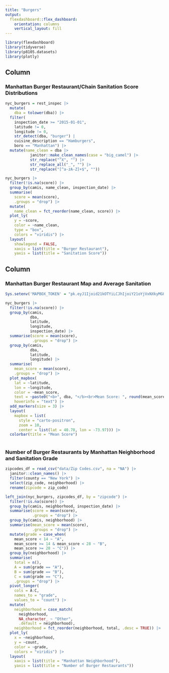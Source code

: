 ```yaml
---
title: "Burgers"
output: 
  flexdashboard::flex_dashboard:
    orientation: columns
    vertical_layout: fill
---
```


```r
library(flexdashboard)
library(tidyverse)
library(p8105.datasets)
library(plotly)
```

Column {data-width=650}
-----------------------------------------------------------------------

### Manhattan Burger Restaurant/Chain Sanitation Score Distributions

```r
nyc_burgers = rest_inspec |>
  mutate(
    dba = tolower(dba)) |>
  filter(
    inspection_date >= "2015-01-01",
    latitude != 0,
    longitude != 0,
    str_detect(dba, "burger") |
    cuisine_description == "Hamburgers",
    boro == "Manhattan") |>
  mutate(name_clean = dba |>
           janitor::make_clean_names(case = "big_camel") |>
           str_replace("^X", "") |>
           str_replace_all("_", "") |>
           str_replace("[^a-zA-Z]+$", ""))
```


```r
nyc_burgers |>
  filter(!is.na(score)) |>
  group_by(camis, name_clean, inspection_date) |>
  summarise(
    score = mean(score), 
    .groups = "drop") |>
  mutate(
    name_clean = fct_reorder(name_clean, score)) |>
  plot_ly(
    y = ~score, 
    color = ~name_clean, 
    type = "box", 
    colors = "viridis") |>
  layout(
    showlegend = FALSE,
    xaxis = list(title = "Burger Restaurant"),
    yaxis = list(title = "Sanitation Score"))
```

Column {data-width=350}
-----------------------------------------------------------------------

### Manhattan Burger Restaurant Map and Average Sanitation

```r
Sys.setenv('MAPBOX_TOKEN' = "pk.eyJ1Ijoid21kOTYiLCJhIjoiY21oYjVxNXkyMGQ1ZDJrcTBhdW95MGVlNCJ9.NZM_OBnxuiup2BgsrlqvXQ")

nyc_burgers |>
  filter(!is.na(score)) |>
  group_by(camis, 
           dba, 
           latitude,
           longitude,
           inspection_date) |>
  summarise(score = mean(score),
            .groups = "drop") |>
  group_by(camis, 
           dba, 
           latitude,
           longitude) |>
  summarise(
    mean_score = mean(score),
    .groups = "drop") |>
  plot_mapbox(
    lat = ~latitude, 
    lon = ~longitude, 
    color = ~mean_score,
    text = ~paste0("<b>", dba, "</b><br>Mean Score: ", round(mean_score, 1)),
    hoverinfo = "text") |>
  add_markers(size = 3) |>
  layout(
    mapbox = list(
      style = "carto-positron",
      zoom = 10,
      center = list(lat = 40.78, lon = -73.97))) |>
  colorbar(title = "Mean Score")
      
```

### Number of Burger Restaurants by Manhattan Neighborhood and Sanitation Grade

```r
zipcodes_df = read_csv("data/Zip Codes.csv", na = "NA") |>
  janitor::clean_names() |>
  filter(county == "New York") |>
  select(zip_code, neighborhood) |>
  rename(zipcode = zip_code)

left_join(nyc_burgers, zipcodes_df, by = "zipcode") |>
  filter(!is.na(score)) |>
  group_by(camis, neighborhood, inspection_date) |>
  summarise(score = mean(score),
            .groups = "drop") |>
  group_by(camis, neighborhood) |>
  summarise(mean_score = mean(score),
            .groups = "drop") |>
  mutate(grade = case_when(
    mean_score < 14 ~ "A",
    mean_score >= 14 & mean_score < 28 ~ "B",
    mean_score >= 28 ~ "C")) |>
  group_by(neighborhood) |>
  summarise(
    total = n(),
    A = sum(grade == "A"),
    B = sum(grade == "B"),
    C = sum(grade == "C"),
    .groups = "drop") |>
  pivot_longer(
    cols = A:C,
    names_to = "grade",
    values_to = "count") |>
  mutate(
    neighborhood = case_match(
      neighborhood,
      NA_character_ ~ "Other",
      .default = neighborhood),
    neighborhood = fct_reorder(neighborhood, total, .desc = TRUE)) |>
  plot_ly(
    x = ~neighborhood,
    y = ~count,
    color = ~grade,
    colors = "viridis") |>
  layout(
    xaxis = list(title = "Manhattan Neighborhood"),
    yaxis = list(title = "Number of Burger Restaurants"))
```



